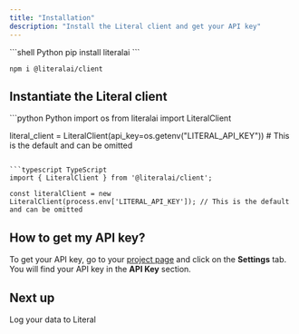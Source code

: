 ```yaml
---
title: "Installation"
description: "Install the Literal client and get your API key"
---
```


<CodeGroup>
```shell Python
pip install literalai
```

```shell TypeScript
npm i @literalai/client
```
</CodeGroup>

## Instantiate the Literal client

<CodeGroup>
```python Python
import os
from literalai import LiteralClient

literal_client = LiteralClient(api_key=os.getenv("LITERAL_API_KEY")) # This is the default and can be omitted
```

```typescript TypeScript
import { LiteralClient } from '@literalai/client';

const literalClient = new LiteralClient(process.env['LITERAL_API_KEY']); // This is the default and can be omitted
```
</CodeGroup>

## How to get my API key?

To get your API key, go to your [project page](https://cloud.getliteral.ai) and click on the **Settings** tab. You will find your API key in the **API Key** section.


## Next up

<Card title="Quick Start" icon="play" href="/get-started/quick-start">
  Log your data to Literal
</Card>
